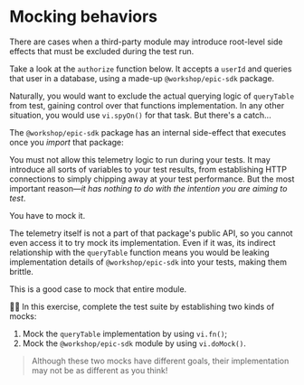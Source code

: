# Mocking behaviors

There are cases when a third-party module may introduce root-level side effects that must be excluded during the test run.

Take a look at the `authorize` function below. It accepts a `userId` and queries that user in a database, using a made-up `@workshop/epic-sdk` package.

<CodeFile file="authorize.ts" highlight="1,12" />

Naturally, you would want to exclude the actual querying logic of `queryTable` from test, gaining control over that functions implementation. In any other situation, you would use `vi.spyOn()` for that task. But there's a catch...

The `@workshop/epic-sdk` package has an internal side-effect that executes once you _import_ that package:

<CodeFile file="@workshop/epic-sdk/index.ts" highlight="3,4,9" />

You must not allow this telemetry logic to run during your tests. It may introduce all sorts of variables to your test results, from establishing HTTP connections to simply chipping away at your test performance. But the most important reason—_it has nothing to do with the intention you are aiming to test_.

You have to mock it.

The telemetry itself is not a part of that package's public API, so you cannot even access it to try mock its implementation. Even if it was, its indirect relationship with the `queryTable` function means you would be leaking implementation details of `@workshop/epic-sdk` into your tests, making them brittle.

This is a good case to mock that entire module.

👨‍💼 In this exercise, complete the <InlineFile file="authorize.test.ts" /> test suite by establishing two kinds of mocks:

1. Mock the `queryTable` implementation by using `vi.fn()`;
1. Mock the `@workshop/epic-sdk` module by using `vi.doMock()`.

> Although these two mocks have different goals, their implementation may not be as different as you think!
